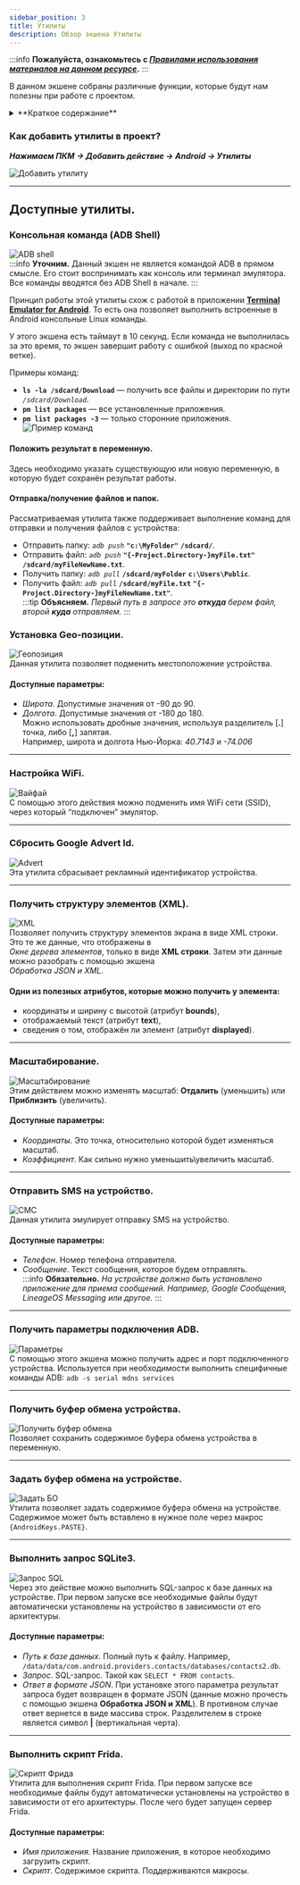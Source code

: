```yaml
---
sidebar_position: 3
title: Утилиты
description: Обзор экшена Утилиты
---  
```

:::info **Пожалуйста, ознакомьтесь с [*Правилами использования материалов на данном ресурсе*](../Disclaimer).**
:::

В данном экшене собраны различные функции, которые будут нам полезны при работе с проектом.  

<details>
<summary>**Краткое содержание**</summary>
<!--All you need is a blank line-->

    + Консольная команда (ADB Shell).  
    + Установка Geo-позиции.
    + Настройка WiFi.  
    + Сбросить Google Advert Id.     
    + Получить структуру элементов (XML).  
    + Масштабирование. 
    + Отправить SMS на устройство. 
    + Получить параметры подключения ADB.
    + Получить буфер обмена устройства.
    + Задать буфер обмена на устройстве.
    + Выполнить запрос SQLite3. 
    + Выполнить скрипт Frida.
</details>

### Как добавить утилиты в проект?  
***Нажимаем ПКМ → Добавить действие → Android → Утилиты***  

![Добавить утилиту](./assets/Utilities/Utilities_pic1.png)  
_______________________________________________   
## Доступные утилиты.  
### Консольная команда (ADB Shell)  
![ADB shell](./assets/Utilities/Utilities_pic2.png)  
:::info **Уточним.**
Данный экшен не является командой ADB в прямом смысле. Его стоит воспринимать как консоль или терминал эмулятора. Все команды вводятся без ADB Shell в начале. 
::: 

Принцип работы этой утилиты схож с работой в приложении [**Terminal Emulator for Android**](https://apkpure.com/terminal-emulator-for-android/jackpal.androidterm). То есть она позволяет выполнить встроенные в Android консольные Linux команды.  

У этого экшена есть таймаут в 10 секунд. Если команда не выполнилась за это время, то экшен завершит работу с ошибкой (выход по красной ветке).  

Примеры команд:  
- **`ls -la /sdcard/Download`** — получить все файлы и директории по пути *`/sdcard/Download`*.  
- **`pm list packages`** — все установленные приложения.  
- **`pm list packages -3`** — только сторонние приложения.  
![Пример команд](./assets/Utilities/Utilities_pic3.png)   
#### Положить результат в переменную.  
Здесь необходимо указать существующую или новую переменную, в которую будет сохранён результат работы.  
#### Отправка/получение файлов и папок.  
Рассматриваемая утилита также поддерживает выполнение команд для отправки и получения файлов с устройства:  
- Отправить папку: *`adb push`* **`"c:\MyFolder"`**   **`/sdcard/`**.  
- Отправить файл: *`adb push`* **`"{-Project.Directory-}myFile.txt"`** **`/sdcard/myFileNewName.txt`**.  
- Получить папку: *`adb pull`* **`/sdcard/myFolder`** **`c:\Users\Public`**.  
- Получить файл: *`adb pull`* **`/sdcard/myFile.txt`** **`"{-Project.Directory-}myFileNewName.txt"`**.  
:::tip **Объясняем.**
*Первый путь в запросе это **откуда** берем файл, второй **куда** отправляем.* 
::: 

### Установка Geo-позиции.  
![Геопозиция](./assets/Utilities/Utilities_pic4.png)    
Данная утилита позволяет подменить местоположение устройства.  
#### Доступные параметры:  
- *Широта*. Допустимые значения от -90 до 90.  
- *Долгота*. Допустимые значения от -180 до 180.  
Можно использовать дробные значения, используя разделитель [**.**] точка, либо [**,**] запятая.  
Например, широта и долгота Нью-Йорка: *40.7143* и *-74.006*  
_______________________________________________
### Настройка WiFi.  
![Вайфай](./assets/Utilities/Utilities_pic5.png)   
С помощью этого действия можно подменить имя WiFi сети (SSID), через который “подключен” эмулятор.  
_______________________________________________
### Сбросить Google Advert Id.  
![Advert](./assets/Utilities/Utilities_pic6.png)    
Эта утилита сбрасывает рекламный идентификатор устройства.  
_______________________________________________ 
### Получить структуру элементов (XML).  
![XML](./assets/Utilities/Utilities_pic7.png)  
Позволяет получить структуру элементов экрана в виде XML строки. Это те же данные, что отображены в  
*Окне дерева элементов*, только в виде **XML строки**. Затем эти данные можно разобрать с помощью экшена  
*Обработка JSON и XML*.  
#### Одни из полезных атрибутов, которые можно получить у элемента:  
- координаты и ширину с высотой (атрибут **bounds**),  
- отображаемый текст (атрибут **text**),  
- сведения о том, отображён ли элемент (атрибут **displayed**).  
_______________________________________________
### Масштабирование.  
![Масштабирование](./assets/Utilities/Utilities_pic8.png)  
Этим действием можно изменять масштаб: **Отдалить** (уменьшить) или **Приблизить** (увеличить).  
#### Доступные параметры:  
- *Координаты*. Это точка, относительно которой будет изменяться масштаб.  
- *Коэффициент*. Как сильно нужно уменьшить\увеличить масштаб.  
_______________________________________________
### Отправить SMS на устройство.  
![СМС](./assets/Utilities/Utilities_pic9.png)   
Данная утилита эмулирует отправку SMS на устройство.  
#### Доступные параметры:  
- *Телефон*. Номер телефона отправителя.  
- *Сообщение*. Текст сообщения, которое будем отправлять.  
:::info **Обязательно.**
*На устройстве должно быть установлено приложение для приема сообщений. Например, Google Сообщения, LineageOS Messaging или другое.*
:::  
  
_______________________________________________
### Получить параметры подключения ADB.  
![Параметры](./assets/Utilities/Utilities_pic10.png)  
С помощью этого экшена можно получить адрес и порт подключенного устройства. Используется при необходимости выполнить специфичные команды ADB: `adb -s serial mdns services`  
_______________________________________________
### Получить буфер обмена устройства.  
![Получить буфер обмена](./assets/Utilities/Utilities_pic11.png)  
Позволяет сохранить содержимое буфера обмена устройства в переменную. 
_______________________________________________ 
### Задать буфер обмена на устройстве.  
![Задать БО](./assets/Utilities/Utilities_pic12.png)   
Утилита позволяет задать содержимое буфера обмена на устройстве. Содержимое может быть вставлено в нужное поле через макрос `{AndroidKeys.PASTE}`.  
_______________________________________________ 
### Выполнить запрос SQLite3.  
![Запрос SQL](./assets/Utilities/Utilities_pic13.png)  
Через это действие можно выполнить SQL-запрос к базе данных на устройстве. При первом запуске все необходимые файлы будут автоматически установлены на устройство в зависимости от его архитектуры.  
#### Доступные параметры:  
- *Путь к базе данных*. Полный путь к файлу. Например, `/data/data/com.android.providers.contacts/databases/contacts2.db`.  
- *Запрос*. SQL-запрос. Такой как `SELECT * FROM contacts`.  
- *Ответ в формате JSON*. При установке этого параметра результат запроса будет возвращен в формате JSON (данные можно прочесть с помощью экшена **Обработка JSON и XML**). В противном случае ответ вернется в виде массива строк. Разделителем в строке является символ **|** (вертикальная черта).  
_______________________________________________
### Выполнить скрипт Frida.  
![Скрипт Фрида](./assets/Utilities/Utilities_pic14.png)   
Утилита для выполнения скрипт Frida. При первом запуске все необходимые файлы будут автоматически установлены на устройство в зависимости от его архитектуры. После чего будет запущен сервер Frida.  
#### Доступные параметры:  
- *Имя приложения*. Название приложения, в которое необходимо загрузить скрипт.  
- *Скрипт*. Содержимое скрипта. Поддерживаются макросы.    


